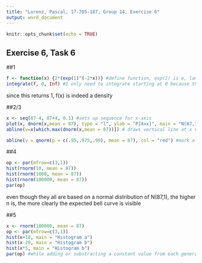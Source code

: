 ```yaml
---
title: "Lorenz, Pascal, 17-705-187, Group 14, Exercise 6"
output: word_document
---
```

```r
knitr::opts_chunk$set(echo = TRUE)
```

Exercise 6, Task 6
---

##1
```r
f <- function(x) {2*(exp(1)^(-2*x))} #define function, exp(1) is e, lambda is 2
integrate(f, 0, Inf) #I only need to integrate starting at 0 because the function is defined to keep the value 0 anywhere below that as per the task
```
since this returns 1, f(x) is indeed a density

##2/3
```r
x <- seq(87-4, 87+4, 0.1) #sets up sequence for x-axis
plot(x, dnorm(x,mean = 87), type = "l", ylab = "P[X=x]", main = "N(87,1)") #plots graph of normal dist with mean of 87 and sigma/sigma^2 of 1
abline(v=x[which.max(dnorm(x,mean = 87))]) # draws vertical line at x value where the y value is at it's maximum

abline(v = qnorm(p = c(.95,.975,.99), mean = 87), col = "red") #mark all x-values at the given percentiles with a red vertical line
```

##4
```r
op <- par(mfrow=c(3,1))
hist(rnorm(10, mean = 87))
hist(rnorm(1000, mean = 87))
hist(rnorm(100000, mean = 87))
par(op)
```
even though they all are based on a normal distribution of N(87,1), the higher n is, the more clearly the expected bell curve is visible

##5
```r
x <- rnorm(100000, mean = 87)
op <- par(mfrow=c(3,1))
hist(x+10, main = "Histogram a")
hist(x-20, main = "Histogram b")
hist(x*5, main = "Histogram b")
par(op) #while adding or substracting a constant value from each generated value results in a bell curve that has just been shifted around (if you use x+10 instead of x you get N(87+10,1) instead of N(87,1)), multiplying them results in a shifted AND streched bell curve (with x*5 instead of x you get N(5*87, 5*1) instead of N(87,1)). I think it's also worth mentioning that this is true like that when using the sd, like R does. Were you to use V(X), it would be N(87*5, 1*5^2) instead.
```
